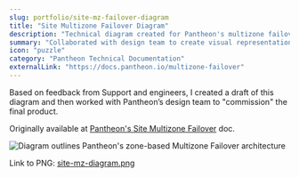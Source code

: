 ```yaml
---
slug: portfolio/site-mz-failover-diagram
title: "Site Multizone Failover Diagram"
description: "Technical diagram created for Pantheon's multizone failover documentation"
summary: "Collaborated with design team to create visual representation of complex multizone failover architecture. Needed to explain technical concept that was difficult to understand from text alone."
icon: "puzzle"
category: "Pantheon Technical Documentation"
externalLink: "https://docs.pantheon.io/multizone-failover"
---
```


Based on feedback from Support and engineers, I created a draft of this diagram and then worked with Pantheon’s design
team to "commission" the final product.

Originally available at [Pantheon's Site Multizone Failover](https://docs.pantheon.io/multizone-failover) doc.

![Diagram outlines Pantheon's zone-based Multizone Failover architecture](@img/site-mz-diagram.png)

Link to PNG: [site-mz-diagram.png](@img/site-mz-diagram.png)
